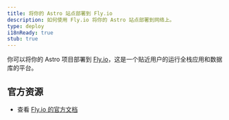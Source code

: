 ```yaml
---
title: 将你的 Astro 站点部署到 Fly.io
description: 如何使用 Fly.io 将你的 Astro 站点部署到网络上。
type: deploy
i18nReady: true
stub: true
---
```


你可以将你的 Astro 项目部署到 [Fly.io](https://fly.io/)，这是一个贴近用户的运行全栈应用和数据库的平台。

## 官方资源

- 查看 [Fly.io 的官方文档](https://fly.io/docs/js/frameworks/astro/)

